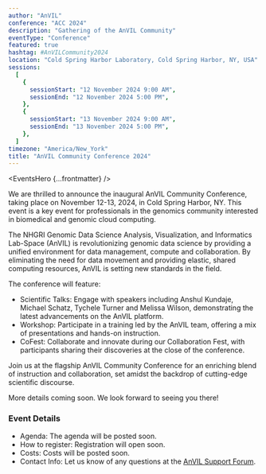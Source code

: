 ```yaml
---
author: "AnVIL"
conference: "ACC 2024"
description: "Gathering of the AnVIL Community"
eventType: "Conference"
featured: true
hashtag: #AnVILCommunity2024
location: "Cold Spring Harbor Laboratory, Cold Spring Harbor, NY, USA"
sessions:
  [
    {
      sessionStart: "12 November 2024 9:00 AM",
      sessionEnd: "12 November 2024 5:00 PM",
    },
    {
      sessionStart: "13 November 2024 9:00 AM",
      sessionEnd: "13 November 2024 5:00 PM",
    },
  ]
timezone: "America/New_York"
title: "AnVIL Community Conference 2024"
---
```


<EventsHero {...frontmatter} />

We are thrilled to announce the inaugural AnVIL Community Conference, taking place on November 12-13, 2024, in Cold Spring Harbor, NY. This event is a key event for professionals in the genomics community interested in biomedical and genomic cloud computing.

The NHGRI Genomic Data Science Analysis, Visualization, and Informatics Lab-Space (AnVIL) is revolutionizing genomic data science by providing a unified environment for data management, compute and collaboration. By eliminating the need for data movement and providing elastic, shared computing resources, AnVIL is setting new standards in the field.

The conference will feature:

- Scientific Talks: Engage with speakers including Anshul Kundaje, Michael Schatz, Tychele Turner and Melissa Wilson, demonstrating the latest advancements on the AnVIL platform.
- Workshop: Participate in a training led by the AnVIL team, offering a mix of presentations and hands-on instruction.
- CoFest: Collaborate and innovate during our Collaboration Fest, with participants sharing their discoveries at the close of the conference.

Join us at the flagship AnVIL Community Conference for an enriching blend of instruction and collaboration, set amidst the backdrop of cutting-edge scientific discourse.

More details coming soon. We look forward to seeing you there!

### Event Details

- Agenda: The agenda will be posted soon.
- How to register: Registration will open soon.
- Costs: Costs will be posted soon.
- Contact Info: Let us know of any questions at the [AnVIL Support Forum](https://help.anvilproject.org/).
